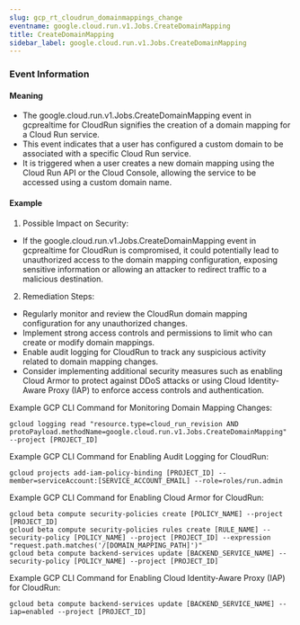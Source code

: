 ```yaml
--- 
slug: gcp_rt_cloudrun_domainmappings_change
eventname: google.cloud.run.v1.Jobs.CreateDomainMapping
title: CreateDomainMapping
sidebar_label: google.cloud.run.v1.Jobs.CreateDomainMapping
---
```

                       
### Event Information

#### Meaning

- The google.cloud.run.v1.Jobs.CreateDomainMapping event in gcprealtime for CloudRun signifies the creation of a domain mapping for a Cloud Run service.
- This event indicates that a user has configured a custom domain to be associated with a specific Cloud Run service.
- It is triggered when a user creates a new domain mapping using the Cloud Run API or the Cloud Console, allowing the service to be accessed using a custom domain name.

#### Example

1. Possible Impact on Security:
- If the google.cloud.run.v1.Jobs.CreateDomainMapping event in gcprealtime for CloudRun is compromised, it could potentially lead to unauthorized access to the domain mapping configuration, exposing sensitive information or allowing an attacker to redirect traffic to a malicious destination.

2. Remediation Steps:
- Regularly monitor and review the CloudRun domain mapping configuration for any unauthorized changes.
- Implement strong access controls and permissions to limit who can create or modify domain mappings.
- Enable audit logging for CloudRun to track any suspicious activity related to domain mapping changes.
- Consider implementing additional security measures such as enabling Cloud Armor to protect against DDoS attacks or using Cloud Identity-Aware Proxy (IAP) to enforce access controls and authentication.

Example GCP CLI Command for Monitoring Domain Mapping Changes:
```
gcloud logging read "resource.type=cloud_run_revision AND protoPayload.methodName=google.cloud.run.v1.Jobs.CreateDomainMapping" --project [PROJECT_ID]
```

Example GCP CLI Command for Enabling Audit Logging for CloudRun:
```
gcloud projects add-iam-policy-binding [PROJECT_ID] --member=serviceAccount:[SERVICE_ACCOUNT_EMAIL] --role=roles/run.admin
```

Example GCP CLI Command for Enabling Cloud Armor for CloudRun:
```
gcloud beta compute security-policies create [POLICY_NAME] --project [PROJECT_ID]
gcloud beta compute security-policies rules create [RULE_NAME] --security-policy [POLICY_NAME] --project [PROJECT_ID] --expression "request.path.matches('/[DOMAIN_MAPPING_PATH]')"
gcloud beta compute backend-services update [BACKEND_SERVICE_NAME] --security-policy [POLICY_NAME] --project [PROJECT_ID]
```

Example GCP CLI Command for Enabling Cloud Identity-Aware Proxy (IAP) for CloudRun:
```
gcloud beta compute backend-services update [BACKEND_SERVICE_NAME] --iap=enabled --project [PROJECT_ID]
```


 